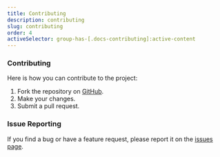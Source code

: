 ```yaml
---
title: Contributing
description: contributing
slug: contributing
order: 4
activeSelector: group-has-[.docs-contributing]:active-content
---
```



### Contributing

Here is how you can contribute to the project:



1. Fork the repository on <IoLogoGithub className='-mt-1' /> [GitHub](https://github.com/rocketclimb/rocketicons).
2. Make your changes.
3. Submit a pull request.

### Issue Reporting

If you find a bug or have a feature request, please report it on the <IoLogoGithub className='-mt-1' /> [issues page](https://github.com/rocketclimb/rocketicons/issues).